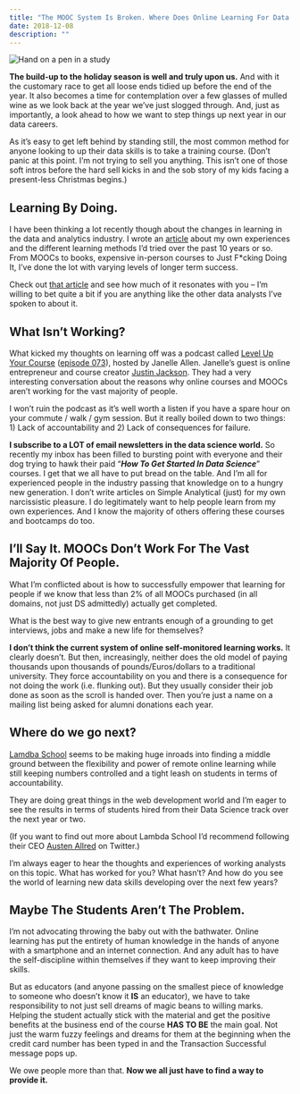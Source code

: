 ```yaml
---
title: "The MOOC System Is Broken. Where Does Online Learning For Data Science Skills Go Next?"
date: 2018-12-08
description: ""
---
```

![Hand on a pen in a study](./hand-pen-study.jpg)

**The build-up to the holiday season is well and truly upon us.** And with it the customary race to get all loose ends tidied up before the end of the year. It also becomes a time for contemplation over a few glasses of mulled wine as we look back at the year we’ve just slogged through. And, just as importantly, a look ahead to how we want to step things up next year in our data careers.

As it’s easy to get left behind by standing still, the most common method for anyone looking to up their data skills is to take a training course. (Don’t panic at this point. I’m not trying to sell you anything. This isn’t one of those soft intros before the hard sell kicks in and the sob story of my kids facing a present-less Christmas begins.)

## Learning By Doing.

I have been thinking a lot recently though about the changes in learning in the data and analytics industry. I wrote an [article][1] about my own experiences and the different learning methods I’d tried over the past 10 years or so. From MOOCs to books, expensive in-person courses to Just F*cking Doing It, I’ve done the lot with varying levels of longer term success.

Check out [that article][1] and see how much of it resonates with you &#8211; I’m willing to bet quite a bit if you are anything like the other data analysts I’ve spoken to about it.

## What Isn&#8217;t Working?

What kicked my thoughts on learning off was a podcast called [Level Up Your Course](https://www.zencourses.co/show/) ([episode 073](http://zencourses.co/073)), hosted by Janelle Allen. Janelle’s guest is online entrepreneur and course creator [Justin Jackson](https://justinjackson.ca/). They had a very interesting conversation about the reasons why online courses and MOOCs aren’t working for the vast majority of people.

I won’t ruin the podcast as it’s well worth a listen if you have a spare hour on your commute / walk / gym session. But it really boiled down to two things: 1) Lack of accountability and 2) Lack of consequences for failure.

**I subscribe to a LOT of email newsletters in the data science world.** So recently my inbox has been filled to bursting point with everyone and their dog trying to hawk their paid &#8220;_**How To Get Started In Data Science**_&#8221; courses. I get that we all have to put bread on the table. And I’m all for experienced people in the industry passing that knowledge on to a hungry new generation. I don’t write articles on Simple Analytical (just) for my own narcissistic pleasure. I do legitimately want to help people learn from my own experiences. And I know the majority of others offering these courses and bootcamps do too.

## I&#8217;ll Say It. MOOCs Don&#8217;t Work For The Vast Majority Of People.

What I’m conflicted about is how to successfully empower that learning for people if we know that less than 2% of all MOOCs purchased (in all domains, not just DS admittedly) actually get completed.

What is the best way to give new entrants enough of a grounding to get interviews, jobs and make a new life for themselves?

**I don’t think the current system of online self-monitored learning works.** It clearly doesn’t. But then, increasingly, neither does the old model of paying thousands upon thousands of pounds/Euros/dollars to a traditional university. They force accountability on you and there is a consequence for not doing the work (i.e. flunking out). But they usually consider their job done as soon as the scroll is handed over. Then you’re just a name on a mailing list being asked for alumni donations each year.

## Where do we go next?

[Lamdba School](https://lambdaschool.com/) seems to be making huge inroads into finding a middle ground between the flexibility and power of remote online learning while still keeping numbers controlled and a tight leash on students in terms of accountability.

They are doing great things in the web development world and I’m eager to see the results in terms of students hired from their Data Science track over the next year or two.

(If you want to find out more about Lambda School I’d recommend following their CEO [Austen Allred](https://twitter.com/Austen) on Twitter.)

I’m always eager to hear the thoughts and experiences of working analysts on this topic. What has worked for you? What hasn’t? And how do you see the world of learning new data skills developing over the next few years?

## Maybe The Students Aren&#8217;t The Problem.

I&#8217;m not advocating throwing the baby out with the bathwater. Online learning has put the entirety of human knowledge in the hands of anyone with a smartphone and an internet connection. And any adult has to have the self-discipline within themselves if they want to keep improving their skills.

But as educators (and anyone passing on the smallest piece of knowledge to someone who doesn&#8217;t know it **IS** an educator), we have to take responsibility to not just sell dreams of magic beans to willing marks. Helping the student actually stick with the material and get the positive benefits at the business end of the course **HAS TO BE** the main goal. Not just the warm fuzzy feelings and dreams for them at the beginning when the credit card number has been typed in and the Transaction Successful message pops up.

We owe people more than that. **Now we all just have to find a way to provide it.**

 [1]: https://alanhylands.com/what-is-the-best-way-to-learn-a-new-data-analytics-skill/
